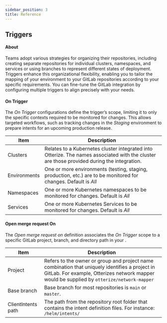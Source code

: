 ```yaml
---
sidebar_position: 3
title: Reference
---
```


## Triggers

#### About

Teams adopt various strategies for organizing their repositories, including creating separate repositories for individual clusters, namespaces, and services or using branches to represent different states of deployment. Triggers enhance this organizational flexibility, enabling you to tailor the mapping of your environment to your GitLab repositories according to your specific requirements. You can fine-tune the GitLab integration by configuring multiple triggers to align precisely with your needs.

#### On Trigger

The *On Trigger* configurations define the trigger’s scope, limiting it to only the specific contexts required to be monitored for changes. This allows targeted workflows, such as tracking changes in the *Staging* environment to prepare intents for an upcoming production release.

| Item         | Description                                                  |
|--------------|--------------------------------------------------------------|
| Clusters     | Relates to a Kubernetes cluster integrated into Otterize. The names associated with the cluster are those provided during the integration.  |
| Environments | One or more environments (testing, staging, production, etc.) are to be monitored for changes. Default is *All* |
| Namespaces   | One or more Kubernetes namespaces to be monitored for changes. Default is *All* |
| Services     | One or more Kubernetes Services to be monitored for changes. Default is *All* |
#### Open merge request On

The *Open merge request on* definition associates the *On Trigger* scope to a specific GitLab project, branch, and directory path in your .

| Item               | Description                                                  |
|--------------------|--------------------------------------------------------------|
| Project            | Refers to the owner or group and project name combination that uniquely identifies a project in GitLab. For example, Otterizes network mapper would be supplied by `otterize/network-mapper`  |
| Base branch        | Base branch for most repositories is `main` or `master`.     |
| ClientIntents path | The path from the repository root folder that contains the intent definition files. For instance: `/helm/intents/` |
